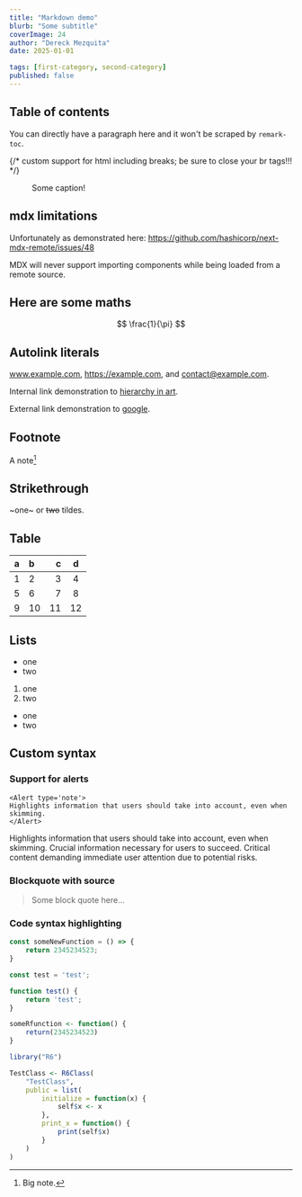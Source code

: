 ```yaml
---
title: "Markdown demo"
blurb: "Some subtitle"
coverImage: 24
author: "Dereck Mezquita"
date: 2025-01-01

tags: [first-category, second-category]
published: false
---
```


## Table of contents

You can directly have a paragraph here and it won't be scraped by `remark-toc`.

{/* custom support for html including breaks; be sure to close your br tags!!! */}
<br/>

<Figure src="/site-images/card-covers/1.png">
    Some caption!
</Figure>

## mdx limitations

Unfortunately as demonstrated here: https://github.com/hashicorp/next-mdx-remote/issues/48

MDX will never support importing components while being loaded from a remote source.

## Here are some maths

$$
    \frac{1}{\pi}
$$

## Autolink literals

www.example.com, https://example.com, and contact@example.com.

Internal link demonstration to [hierarchy in art](/blog/20181127_hierarchy-in-art).

External link demonstration to [google](https://www.google.com).

## Footnote

A note[^1]

[^1]: Big note.

## Strikethrough

~one~ or ~~two~~ tildes.

## Table

| a | b  |  c |  d  |
| - | :- | -: | :-: |
| 1 | 2  |  3 |  4  |
| 5 | 6  |  7 |  8  |
| 9 | 10 | 11 | 12  |

## Lists

* one
* two

1. one
2. two

- one
- two

## Custom syntax

### Support for alerts

```tsx
<Alert type='note'>
Highlights information that users should take into account, even when skimming.
</Alert>
```

<Alert type='note'>
Highlights information that users should take into account, even when skimming.
</Alert>

<Alert type='important'>
Crucial information necessary for users to succeed.
</Alert>

<Alert type='warning'>
Critical content demanding immediate user attention due to potential risks.
</Alert>

### Blockquote with source

<Blockquote src='The source'>
Some block quote here...
</Blockquote>

### Code syntax highlighting

```js
const someNewFunction = () => {
    return 2345234523;
}
```

```javascript
const test = 'test';

function test() {
    return 'test';
}
```

```r
someRfunction <- function() {
    return(2345234523)
}

library("R6")

TestClass <- R6Class(
    "TestClass",
    public = list(
        initialize = function(x) {
            self$x <- x
        },
        print_x = function() {
            print(self$x)
        }
    )
)
```